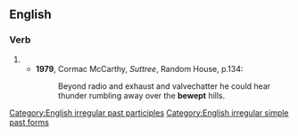 ==English==

===Verb===
{{head|en|verb form}}

# {{en-past of|beweep}}
#* '''1979''', Cormac McCarthy, ''Suttree'', Random House, p.134:
#*: Beyond radio and exhaust and valvechatter he could hear thunder rumbling away over the '''bewept''' hills.

[[Category:English irregular past participles]]
[[Category:English irregular simple past forms]]